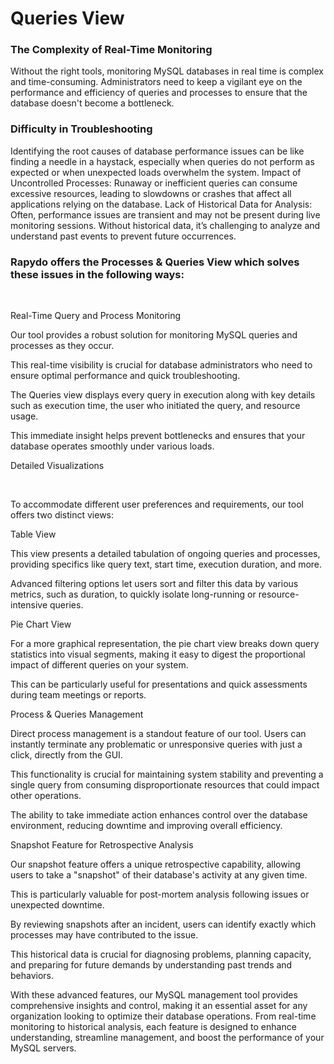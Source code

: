 # Queries View


### The Complexity of Real-Time Monitoring 
Without the right tools, monitoring MySQL databases in real time is complex and time-consuming. 
Administrators need to keep a vigilant eye on the performance and efficiency of queries and processes to ensure that the database doesn't become a bottleneck.

### Difficulty in Troubleshooting 
Identifying the root causes of database performance issues can be like finding a needle in a haystack, especially when queries do not perform as expected or when unexpected loads overwhelm the system.
Impact of Uncontrolled Processes: Runaway or inefficient queries can consume excessive resources, leading to slowdowns or crashes that affect all applications relying on the database.
Lack of Historical Data for Analysis: Often, performance issues are transient and may not be present during live monitoring sessions. Without historical data, it’s challenging to analyze and understand past events to prevent future occurrences.

### Rapydo offers the Processes & Queries View which solves these issues in the following ways:

‍

Real-Time Query and Process Monitoring


Our tool provides a robust solution for monitoring MySQL queries and processes as they occur.

This real-time visibility is crucial for database administrators who need to ensure optimal performance and quick troubleshooting.

The Queries view displays every query in execution along with key details such as execution time, the user who initiated the query, and resource usage.

This immediate insight helps prevent bottlenecks and ensures that your database operates smoothly under various loads.
‍

Detailed Visualizations

‍

To accommodate different user preferences and requirements, our tool offers two distinct views:


Table View

This view presents a detailed tabulation of ongoing queries and processes, providing specifics like query text, start time, execution duration, and more.

Advanced filtering options let users sort and filter this data by various metrics, such as duration, to quickly isolate long-running or resource-intensive queries.

Pie Chart View

For a more graphical representation, the pie chart view breaks down query statistics into visual segments, making it easy to digest the proportional impact of different queries on your system.

This can be particularly useful for presentations and quick assessments during team meetings or reports.
‍

Process & Queries Management


Direct process management is a standout feature of our tool. Users can instantly terminate any problematic or unresponsive queries with just a click, directly from the GUI.

This functionality is crucial for maintaining system stability and preventing a single query from consuming disproportionate resources that could impact other operations.

The ability to take immediate action enhances control over the database environment, reducing downtime and improving overall efficiency.
‍

Snapshot Feature for Retrospective Analysis


Our snapshot feature offers a unique retrospective capability, allowing users to take a "snapshot" of their database's activity at any given time.

This is particularly valuable for post-mortem analysis following issues or unexpected downtime.

By reviewing snapshots after an incident, users can identify exactly which processes may have contributed to the issue.

This historical data is crucial for diagnosing problems, planning capacity, and preparing for future demands by understanding past trends and behaviors.
‍

With these advanced features, our MySQL management tool provides comprehensive insights and control, making it an essential asset for any organization looking to optimize their database operations.
From real-time monitoring to historical analysis, each feature is designed to enhance understanding, streamline management, and boost the performance of your MySQL servers.